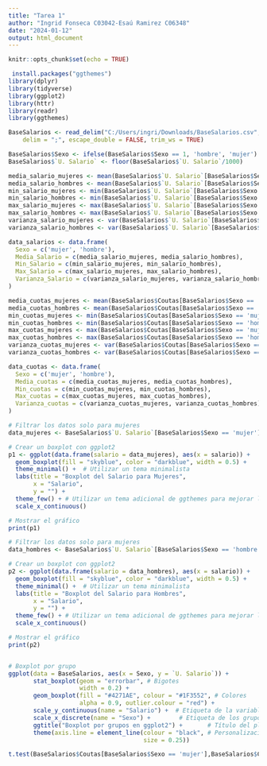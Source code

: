 ```yaml
---
title: "Tarea 1"
author: "Ingrid Fonseca C03042-Esaú Ramirez C06348"
date: "2024-01-12"
output: html_document
---
```


```r
knitr::opts_chunk$set(echo = TRUE)
```



```r
 install.packages("ggthemes")
library(dplyr)
library(tidyverse)
library(ggplot2)
library(httr)
library(readr)
library(ggthemes)
```



```r
BaseSalarios <- read_delim("C:/Users/ingri/Downloads/BaseSalarios.csv", 
    delim = ";", escape_double = FALSE, trim_ws = TRUE)
```

```r
BaseSalarios$Sexo <- ifelse(BaseSalarios$Sexo == 1, 'hombre', 'mujer')
BaseSalarios$`U. Salario` <- floor(BaseSalarios$`U. Salario`/1000)
```

```r
media_salario_mujeres <- mean(BaseSalarios$`U. Salario`[BaseSalarios$Sexo == 'mujer'])
media_salario_hombres <- mean(BaseSalarios$`U. Salario`[BaseSalarios$Sexo == 'hombre'])
min_salario_mujeres <- min(BaseSalarios$`U. Salario`[BaseSalarios$Sexo == 'mujer'])
min_salario_hombres <- min(BaseSalarios$`U. Salario`[BaseSalarios$Sexo == 'hombre'])
max_salario_mujeres <- max(BaseSalarios$`U. Salario`[BaseSalarios$Sexo == 'mujer'])
max_salario_hombres <- max(BaseSalarios$`U. Salario`[BaseSalarios$Sexo == 'hombre'])
varianza_salario_mujeres <- var(BaseSalarios$`U. Salario`[BaseSalarios$Sexo == 'mujer'])
varianza_salario_hombres <- var(BaseSalarios$`U. Salario`[BaseSalarios$Sexo == 'hombre'])

data_salarios <- data.frame(
  Sexo = c('mujer', 'hombre'),
  Media_Salario = c(media_salario_mujeres, media_salario_hombres),
  Min_Salario = c(min_salario_mujeres, min_salario_hombres),
  Max_Salario = c(max_salario_mujeres, max_salario_hombres),
  Varianza_Salario = c(varianza_salario_mujeres, varianza_salario_hombres)
)

```

```r
media_cuotas_mujeres <- mean(BaseSalarios$Coutas[BaseSalarios$Sexo == 'mujer'])
media_cuotas_hombres <- mean(BaseSalarios$Coutas[BaseSalarios$Sexo == 'hombre'])
min_cuotas_mujeres <- min(BaseSalarios$Coutas[BaseSalarios$Sexo == 'mujer'])
min_cuotas_hombres <- min(BaseSalarios$Coutas[BaseSalarios$Sexo == 'hombre'])
max_cuotas_mujeres <- max(BaseSalarios$Coutas[BaseSalarios$Sexo == 'mujer'])
max_cuotas_hombres <- max(BaseSalarios$Coutas[BaseSalarios$Sexo == 'hombre'])
varianza_cuotas_mujeres <- var(BaseSalarios$Coutas[BaseSalarios$Sexo == 'mujer'])
varianza_cuotas_hombres <- var(BaseSalarios$Coutas[BaseSalarios$Sexo == 'hombre'])

data_cuotas <- data.frame(
  Sexo = c('mujer', 'hombre'),
  Media_cuotas = c(media_cuotas_mujeres, media_cuotas_hombres),
  Min_cuotas = c(min_cuotas_mujeres, min_cuotas_hombres),
  Max_cuotas = c(max_cuotas_mujeres, max_cuotas_hombres),
  Varianza_cuotas = c(varianza_cuotas_mujeres, varianza_cuotas_hombres)
)
```

```r
# Filtrar los datos solo para mujeres
data_mujeres <- BaseSalarios$`U. Salario`[BaseSalarios$Sexo == 'mujer']

# Crear un boxplot con ggplot2
p1 <- ggplot(data.frame(salario = data_mujeres), aes(x = salario)) +
  geom_boxplot(fill = "skyblue", color = "darkblue", width = 0.5) +
  theme_minimal() +  # Utilizar un tema minimalista
  labs(title = "Boxplot del Salario para Mujeres",
       x = "Salario",
       y = "") +
  theme_few() + # Utilizar un tema adicional de ggthemes para mejorar la apariencia
  scale_x_continuous()

# Mostrar el gráfico
print(p1)

# Filtrar los datos solo para mujeres
data_hombres <- BaseSalarios$`U. Salario`[BaseSalarios$Sexo == 'hombre']

# Crear un boxplot con ggplot2
p2 <- ggplot(data.frame(salario = data_hombres), aes(x = salario)) +
  geom_boxplot(fill = "skyblue", color = "darkblue", width = 0.5) +
  theme_minimal() +  # Utilizar un tema minimalista
  labs(title = "Boxplot del Salario para Hombres",
       x = "Salario",
       y = "") +
  theme_few() + # Utilizar un tema adicional de ggthemes para mejorar la apariencia
  scale_x_continuous()

# Mostrar el gráfico
print(p2)



```

```r
# Boxplot por grupo
ggplot(data = BaseSalarios, aes(x = Sexo, y = `U. Salario`)) +
       stat_boxplot(geom = "errorbar", # Bigotes
                    width = 0.2) +
       geom_boxplot(fill = "#4271AE", colour = "#1F3552", # Colores
                    alpha = 0.9, outlier.colour = "red") +
       scale_y_continuous(name = "Salario") +  # Etiqueta de la variable continua
       scale_x_discrete(name = "Sexo") +        # Etiqueta de los grupos
       ggtitle("Boxplot por grupos en ggplot2") +       # Título del plot
       theme(axis.line = element_line(colour = "black", # Personalización del tema
                                      size = 0.25))

```
```r
t.test(BaseSalarios$Coutas[BaseSalarios$Sexo == 'mujer'],BaseSalarios$Coutas[BaseSalarios$Sexo == 'hombre'])
```


